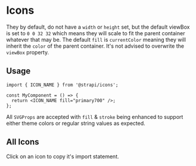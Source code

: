 

<Meta of={IconsStories} name="Docs" />

# Icons

They by default, do not have a `width` or `height` set, but the default viewBox is set to `0 0 32 32` which means they
will scale to fit the parent container whatever that may be. The default `fill` is `currentColor` meaning they will
inherit the `color` of the parent container. It's not advised to overwrite the `viewBox` property.

## Usage

```tsx
import { ICON_NAME } from '@strapi/icons';

const MyComponent = () => {
  return <ICON_NAME fill="primary700" />;
};
```

All `SVGProps` are accepted with `fill` & `stroke` being enhanced to support either theme colors or regular string
values as expected.

## All Icons

Click on an icon to copy it's import statement.

<Controls of={IconsStories.All} />

<Canvas of={IconsStories.All} />
